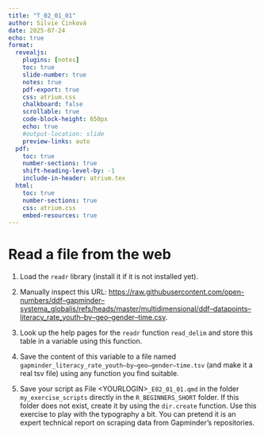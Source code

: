 ```yaml
---
title: "T_02_01_01"
author: Silvie Cinková
date: 2025-07-24
echo: true
format:
  revealjs:
    plugins: [notes]
    toc: true
    slide-number: true
    notes: true
    pdf-export: true
    css: atrium.css
    chalkboard: false
    scrollable: true
    code-block-height: 650px
    echo: true
    #output-location: slide
    preview-links: auto
  pdf:
    toc: true
    number-sections: true
    shift-heading-level-by: -1
    include-in-header: atrium.tex
  html:
    toc: true
    number-sections: true
    css: atrium.css
    embed-resources: true
---
```


# Read a file from the web

1.  Load the `readr` library (install it if it is not installed yet).

2.  Manually inspect this URL: [https://raw.githubusercontent.com/open-numbers/ddf--gapminder--systema_globalis/refs/heads/master/multidimensional/ddf--datapoints--literacy_rate_youth--by--geo--gender--time.csv](https://raw.githubusercontent.com/open-numbers/ddf--gapminder--systema_globalis/refs/heads/master/multidimensional/ddf--datapoints--literacy_rate_youth--by--geo--gender--time.csv).

3.  Look up the help pages for the `readr` function `read_delim` and store this table in a variable using this function.

4.  Save the content of this variable to a file named `gapminder_literacy_rate_youth–by–geo–gender–time.tsv` (and make it a real tsv file) using any function you find suitable.

5.  Save your script as File \<YOURLOGIN\>`_E02_01_01.qmd` in the folder `my_exercise_scripts` directly in the `R_BEGINNERS_SHORT` folder. If this folder does not exist, create it by using the `dir.create` function. Use this exercise to play with the typography a bit. You can pretend it is an expert technical report on scraping data from Gapminder's repositories.
